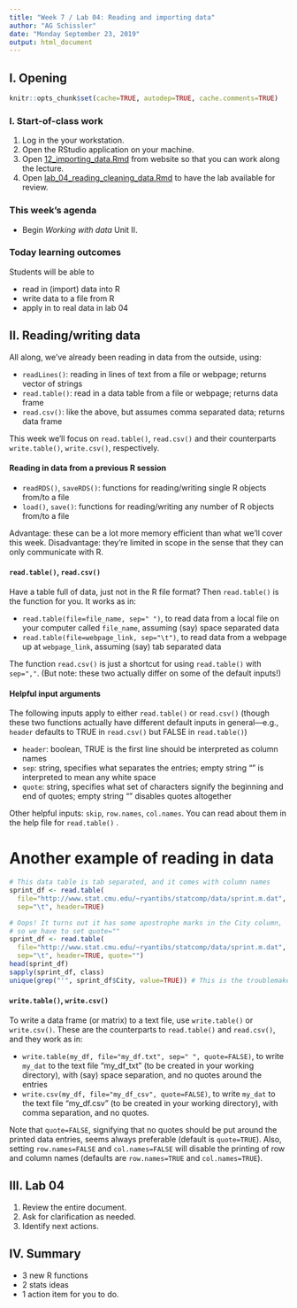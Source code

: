 ```yaml
---
title: "Week 7 / Lab 04: Reading and importing data"
author: "AG Schissler"
date: "Monday September 23, 2019"
output: html_document
---
```


## I. Opening 

```r
knitr::opts_chunk$set(cache=TRUE, autodep=TRUE, cache.comments=TRUE)
```

### I. Start-of-class work

1. Log in the your workstation.
2. Open the RStudio application on your machine.
3. Open [12_importing_data.Rmd](https://github.com/grizant/STAT445/blob/master/meeting_agendas/12_importing_data.Rmd) from website so that you can work along the lecture.
4. Open [lab_04_reading_cleaning_data.Rmd](https://github.com/grizant/STAT445/blob/master/labs/lab_04_reading_cleaning_data.Rmd) to have the lab available for review.

### This week's agenda

- Begin *Working with data* Unit II.

### Today learning outcomes

Students will be able to

- read in (import) data into R
- write data to a file from R
- apply in to real data in lab 04

## II. Reading/writing data

All along, we've already been reading in data from the outside, using:

- `readLines()`: reading in lines of text from a file or webpage; returns vector of strings
- `read.table()`: read in a data table from a file or webpage; returns data frame
- `read.csv()`: like the above, but assumes comma separated data; returns data frame

This week we'll focus on `read.table()`, `read.csv()` and their counterparts `write.table()`, `write.csv()`, respectively.

#### Reading in data from a previous R session

- `readRDS()`, `saveRDS()`: functions for reading/writing single R objects from/to a file
- `load()`, `save()`: functions for reading/writing any number of R objects from/to a file

Advantage: these can be a lot more memory efficient than what we'll cover this week.
Disadvantage: they're limited in scope in the sense that they can only communicate with R.

#### `read.table()`, `read.csv()`

Have a table full of data, just not in the R file format? Then `read.table()` is the function for you. It works as in:

- `read.table(file=file_name, sep=" ")`, to read data from a local file on your computer called `file_name`, assuming (say) space separated data
- `read.table(file=webpage_link, sep="\t")`, to read data from a webpage up at `webpage_link`, assuming (say) tab separated data

The function `read.csv()` is just a shortcut for using `read.table()` with `sep=","`. (But note: these two actually differ on some of the default inputs!)

#### Helpful input arguments

The following inputs apply to either `read.table()` or `read.csv()` (though these two functions actually have different default inputs in general---e.g., `header` defaults to TRUE in `read.csv()` but FALSE in `read.table()`)

- `header`: boolean, TRUE is the first line should be interpreted as column names
- `sep`: string, specifies what separates the entries; empty string "" is interpreted to mean any white space
- `quote`: string, specifies what set of characters signify the beginning and end of quotes; empty string "" disables quotes altogether

Other helpful inputs: `skip`, `row.names`, `col.names`. You can read about them in the help file for `read.table()` .

Another example of reading in data
===

```r
# This data table is tab separated, and it comes with column names
sprint_df <- read.table(
  file="http://www.stat.cmu.edu/~ryantibs/statcomp/data/sprint.m.dat",
  sep="\t", header=TRUE)

# Oops! It turns out it has some apostrophe marks in the City column, 
# so we have to set quote=""
sprint_df <- read.table(
  file="http://www.stat.cmu.edu/~ryantibs/statcomp/data/sprint.m.dat",
  sep="\t", header=TRUE, quote="")
head(sprint_df)
sapply(sprint_df, class)
unique(grep("'", sprint_df$City, value=TRUE)) # This is the troublemaker
```

#### `write.table()`, `write.csv()`

To write a data frame (or matrix) to a text file, use `write.table()` or `write.csv()`. These are the counterparts to `read.table()` and `read.csv()`, and they work as in:

- `write.table(my_df, file="my_df.txt", sep=" ", quote=FALSE)`, to write `my_dat` to the text file "my_df_txt" (to be created in your working directory), with (say) space separation, and no quotes around the entries
- `write.csv(my_df, file="my_df_csv", quote=FALSE)`, to write `my_dat` to the text file "my_df.csv" (to be created in your working directory), with comma separation, and no quotes.

Note that `quote=FALSE`, signifying that no quotes should be put around the printed data entries, seems always preferable (default is `quote=TRUE`). Also, setting `row.names=FALSE` and `col.names=FALSE` will disable the printing of row and column names (defaults are `row.names=TRUE` and `col.names=TRUE`).


## III. Lab 04

1. Review the entire document.
2. Ask for clarification as needed.
3. Identify next actions.

## IV. Summary

- 3 new R functions
- 2 stats ideas
- 1 action item for you to do.
